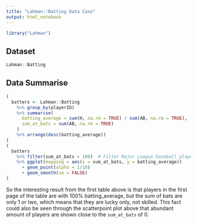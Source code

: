 ```yaml
---
title: "Lahman::Batting Data Case"
output: html_notebook
---
```


```r
library("Lahman")
```

## Dataset

```r
Lahman::Batting
```

## Data Summarise

```r
(
  batters <- Lahman::Batting
    %>% group_by(playerID)
    %>% summarise(
      batting_average = sum(H, na.rm = TRUE) / sum(AB, na.rm = TRUE),
      sum_at_bats = sum(AB, na.rm = TRUE)
    )
    %>% arrange(desc(batting_average))
)
(
  batters
    %>% filter(sum_at_bats > 100)  # Filter Major League baseball player
    %>% ggplot(mapping = aes(x = sum_at_bats, y = batting_average))
      + geom_point(alpha = 1/10)
      + geom_smooth(se = FALSE)
)
```
So the interesting result from the first table above is that players in the first page of the table are with 100% batting_average, but the sum of bats are only 1 or two, which means that they are lucky only, not skilled. This fact could also be seen through the scatterpoint plot above that abundant amount of players are shown close to the `sum_at_bats` of 0.
